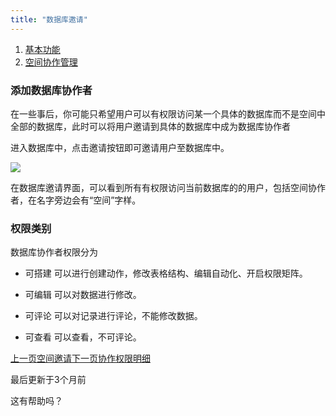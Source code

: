 ```yaml
---
title: "数据库邀请"
---
```


1. [基本功能](/ji-ben-gong-neng)
2. [空间协作管理](/ji-ben-gong-neng/xie-zuo)

### 添加数据库协作者

在一些事后，你可能只希望用户可以有权限访问某一个具体的数据库而不是空间中全部的数据库，此时可以将用户邀请到具体的数据库中成为数据库协作者

进入数据库中，点击邀请按钮即可邀请用户至数据库中。

![](/images/ji-ben-gong-neng/xie-zuo/files%2Fv0%2Fb%2Fgitbook-x-prod.appspot.com%2Fo%2Fspaces%252F3UAxYOALe4vISZRKICva%252Fuploads%252FkeBeWeCH4djWpEexM7J1%252Fimage.png)

在数据库邀请界面，可以看到所有有权限访问当前数据库的的用户，包括空间协作者，在名字旁边会有“空间”字样。

### 权限类别

数据库协作者权限分为

* 可搭建 可以进行创建动作，修改表格结构、编辑自动化、开启权限矩阵。

* 可编辑 可以对数据进行修改。

* 可评论 可以对记录进行评论，不能修改数据。

* 可查看 可以查看，不可评论。

[上一页空间邀请](/ji-ben-gong-neng/xie-zuo/kong-jian-yao-qing)[下一页协作权限明细](/ji-ben-gong-neng/xie-zuo/xie-zuo-quan-xian)

最后更新于3个月前

这有帮助吗？
